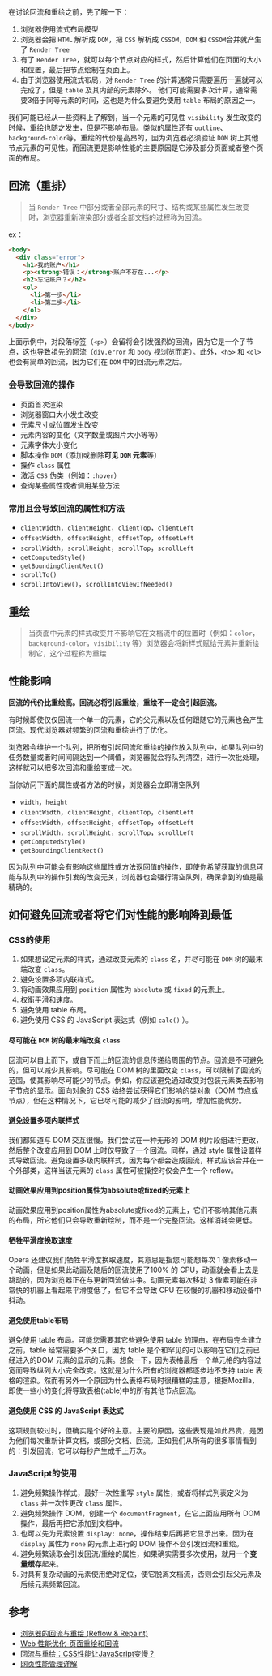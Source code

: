 在讨论回流和重绘之前，先了解一下：

1. 浏览器使用流式布局模型
2. 浏览器会把 `HTML` 解析成 `DOM`，把 `CSS` 解析成 `CSSOM`，`DOM` 和 `CSSOM`合并就产生了 `Render Tree`
3. 有了 `Render Tree`，就可以每个节点对应的样式，然后计算他们在页面的大小和位置，最后把节点绘制在页面上。
4. 由于浏览器使用流式布局，对 `Render Tree` 的计算通常只需要遍历一遍就可以完成了，但是 `table` 及其内部的元素除外。
   他们可能需要多次计算，通常需要3倍于同等元素的时间，这也是为什么要避免使用 `table` 布局的原因之一。

我们可能已经从一些资料上了解到，当一个元素的可见性 `visibility` 发生改变的时候，重绘也随之发生，但是不影响布局。类似的属性还有 `outline`、`background-color`等。重绘的代价是高昂的，因为浏览器必须验证 `DOM` 树上其他节点元素的可见性。而回流更是影响性能的主要原因是它涉及部分页面或者整个页面的布局。

## 回流（重排）

> 当 `Render Tree` 中部分或者全部元素的尺寸、结构或某些属性发生改变时，浏览器重新渲染部分或者全部文档的过程称为回流。

ex：

```html
<body>
  <div class="error">
    <h1>我的账户</h1>
    <p><strong>错误：</strong>账户不存在...</p>
    <h2>忘记账户？</h2>
    <ol>
      <li>第一步</li>
      <li>第二步</li>
    </ol>
  </div>
</body>
```

上面示例中，对段落标签（`<p>`）会留将会引发强烈的回流，因为它是一个子节点，这也导致祖先的回流（`div.error` 和 `body` 视浏览而定）。此外，`<h5>` 和 `<ol>`也会有简单的回流，因为它们在 `DOM` 中的回流元素之后。

### 会导致回流的操作

- 页面首次渲染
- 浏览器窗口大小发生改变
- 元素尺寸或位置发生改变
- 元素内容的变化（文字数量或图片大小等等）
- 元素字体大小变化
- 脚本操作 `DOM`（添加或删除**可见 `DOM` 元素**等）
- 操作 `class` 属性
- 激活 `CSS` 伪类（例如：`:hover`）
- 查询某些属性或者调用某些方法
  
### 常用且会导致回流的属性和方法

- `clientWidth`，`clientHeight`，`clientTop`，`clientLeft`
- `offsetWidth`，`offsetHeight`，`offsetTop`，`offsetLeft`
- `scrollWidth`，`scrollHeight`，`scrollTop`，`scrollLeft`
- `getComputedStyle()`
- `getBoundingClientRect()`
- `scrollTo()`
- `scrollIntoView()`，`scrollIntoViewIfNeeded()`

## 重绘

> 当页面中元素的样式改变并不影响它在文档流中的位置时（例如：`color`，`background-color`，`visibility` 等）浏览器会将新样式赋给元素并重新绘制它，这个过程称为重绘

## 性能影响

**回流的代价比重绘高。回流必将引起重绘，重绘不一定会引起回流。**

有时候即使仅仅回流一个单一的元素，它的父元素以及任何跟随它的元素也会产生回流。现代浏览器对频繁的回流和重绘进行了优化。

浏览器会维护一个队列，把所有引起回流和重绘的操作放入队列中，如果队列中的任务数量或者时间间隔达到一个阈值，浏览器就会将队列清空，进行一次批处理，这样就可以把多次回流和重绘变成一次。

当你访问下面的属性或者方法的时候，浏览器会立即清空队列

- `width`，`height`
- `clientWidth`，`clientHeight`，`clientTop`，`clientLeft`
- `offsetWidth`，`offsetHeight`，`offsetTop`，`offsetLeft`
- `scrollWidth`，`scrollHeight`，`scrollTop`，`scrollLeft`
- `getComputedStyle()`
- `getBoundingClientRect()`

因为队列中可能会有影响这些属性或方法返回值的操作，即使你希望获取的信息可能与队列中的操作引发的改变无关，浏览器也会强行清空队列，确保拿到的值是最精确的。

## 如何避免回流或者将它们对性能的影响降到最低

### CSS的使用

1. 如果想设定元素的样式，通过改变元素的 `class` 名，并尽可能在 `DOM` 树的最末端改变 `class`。
2. 避免设置多项内联样式。
3. 将动画效果应用到 `position` 属性为 `absolute` 或 `fixed` 的元素上。
4. 权衡平滑和速度。
5. 避免使用 table 布局。
6. 避免使用 CSS 的 JavaScript 表达式（例如 `calc()` ）。

#### 尽可能在 `DOM` 树的最末端改变 `class`

回流可以自上而下，或自下而上的回流的信息传递给周围的节点。回流是不可避免的，但可以减少其影响。尽可能在 DOM 树的里面改变 `class`，可以限制了回流的范围，使其影响尽可能少的节点。例如，你应该避免通过改变对包装元素类去影响子节点的显示。面向对象的 CSS 始终尝试获得它们影响的类对象（DOM 节点或节点），但在这种情况下，它已尽可能的减少了回流的影响，增加性能优势。

#### 避免设置多项内联样式

我们都知道与 DOM 交互很慢。我们尝试在一种无形的 DOM 树片段组进行更改，然后整个改变应用到 DOM 上时仅导致了一个回流。同样，通过 style 属性设置样式导致回流。避免设置多级内联样式，因为每个都会造成回流，样式应该合并在一个外部类，这样当该元素的 `class` 属性可被操控时仅会产生一个 reflow。

#### 动画效果应用到position属性为absolute或fixed的元素上

动画效果应用到position属性为absolute或fixed的元素上，它们不影响其他元素的布局，所它他们只会导致重新绘制，而不是一个完整回流。这样消耗会更低。

#### 牺牲平滑度换取速度

Opera 还建议我们牺牲平滑度换取速度，其意思是指您可能想每次 1 像素移动一个动画，但是如果此动画及随后的回流使用了100% 的 CPU，动画就会看上去是跳动的，因为浏览器正在与更新回流做斗争。动画元素每次移动 3 像素可能在非常快的机器上看起来平滑度低了，但它不会导致 CPU 在较慢的机器和移动设备中抖动。

#### 避免使用table布局

避免使用 table 布局。可能您需要其它些避免使用 table 的理由，在布局完全建立之前，table 经常需要多个关口，因为 table 是个和罕见的可以影响在它们之前已经进入的DOM 元素的显示的元素。想象一下，因为表格最后一个单元格的内容过宽而导致纵列大小完全改变。这就是为什么所有的浏览器都逐步地不支持 table 表格的渲染。然而有另外一个原因为什么表格布局时很糟糕的主意，根据Mozilla，即使一些小的变化将导致表格(table)中的所有其他节点回流。

#### 避免使用 CSS 的 JavaScript 表达式

这项规则较过时，但确实是个好的主意。主要的原因，这些表现是如此昂贵，是因为他们每次重新计算文档，或部分文档、回流。正如我们从所有的很多事情看到的：引发回流，它可以每秒产生成千上万次。

### JavaScript的使用

1. 避免频繁操作样式，最好一次性重写 `style` 属性，或者将样式列表定义为 `class` 并一次性更改 `class` 属性。
2. 避免频繁操作 DOM，创建一个 `documentFragment`，在它上面应用所有 DOM 操作，最后再把它添加到文档中。
3. 也可以先为元素设置 `display: none`，操作结束后再把它显示出来。因为在 `display` 属性为 `none` 的元素上进行的 DOM 操作不会引发回流和重绘。
4. 避免频繁读取会引发回流/重绘的属性，如果确实需要多次使用，就用一个**变量缓存**起来。
5. 对具有复杂动画的元素使用绝对定位，使它脱离文档流，否则会引起父元素及后续元素频繁回流。

## 参考

- [浏览器的回流与重绘 (Reflow & Repaint)](https://juejin.im/post/5a9923e9518825558251c96a)
- [Web 性能优化-页面重绘和回流](https://lz5z.com/Web%E6%80%A7%E8%83%BD%E4%BC%98%E5%8C%96-%E9%A1%B5%E9%9D%A2%E9%87%8D%E7%BB%98%E5%92%8C%E5%9B%9E%E6%B5%81/)
- [回流与重绘：CSS性能让JavaScript变慢？](https://www.zhangxinxu.com/wordpress/2010/01/%E5%9B%9E%E6%B5%81%E4%B8%8E%E9%87%8D%E7%BB%98%EF%BC%9Acss%E6%80%A7%E8%83%BD%E8%AE%A9javascript%E5%8F%98%E6%85%A2%EF%BC%9F/)
- [网页性能管理详解](https://www.ruanyifeng.com/blog/2015/09/web-page-performance-in-depth.html)